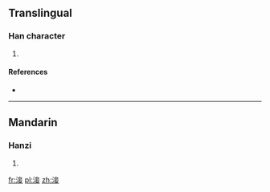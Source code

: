 ==Translingual==

===Han character===
{{Han char|rn=85|rad=水|as=08|sn=11|four=|canj=水卜廿女 (EYTV)}}

# {{defn|Han|sort=水08}}

====References====
* {{Han ref|kx=0628.300|dkj=17612|dj=1030.180|hdz=31659.060|uh=6DC1|ud=28097}}

----

==Mandarin==

===Hanzi===
{{cmn-hanzi|pin=[[qiè]] ([[qie4]])|wg=ch'ieh<sup>4</sup>}}

# {{defn|lang=cmn|sort=水08}}

[[fr:淁]]
[[pl:淁]]
[[zh:淁]]